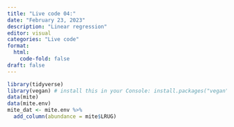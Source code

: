 ```yaml
---
title: "Live code 04:"
date: "February 23, 2023"
description: "Linear regression"
editor: visual
categories: "Live code"
format:
  html: 
    code-fold: false
draft: false
---
```


```r
library(tidyverse)
library(vegan) # install this in your Console: install.packages("vegan")
data(mite)
data(mite.env)
mite_dat <- mite.env %>%
  add_column(abundance = mite$LRUG)
```
